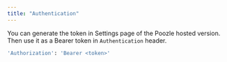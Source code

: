 ```yaml
---
title: "Authentication"
---
```


You can generate the token in Settings page of the Poozle hosted version. Then use it as a Bearer token in `Authentication` header.

```bash
'Authorization': 'Bearer <token>'
```

